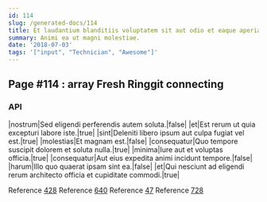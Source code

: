 ```yaml
---
id: 114
slug: /generated-docs/114
title: Et laudantium blanditiis voluptatem sit aut odio et eaque aperiam.
summary: Animi ea ut magni molestiae.
date: '2018-07-03'
tags: '["input", "Technician", "Awesome"]'
---
```

## Page #114 : array Fresh Ringgit connecting

### API

|nostrum|Sed eligendi perferendis autem soluta.|false|
|et|Est rerum ut quia excepturi labore iste.|true|
|sint|Deleniti libero ipsum aut culpa fugiat vel est.|true|
|molestias|Et magnam est.|false|
|consequatur|Quo tempore suscipit dolorem et soluta nulla.|true|
|minima|Iure aut et voluptas officia.|true|
|consequatur|Aut eius expedita animi incidunt tempore.|false|
|harum|Illo quo quaerat ipsam sint ea.|false|
|et|Qui nesciunt ad eligendi rerum architecto officia et cupiditate commodi.|true|

Reference [428](/generated-docs/428)
Reference [640](/generated-docs/640)
Reference [47](/generated-docs/47)
Reference [728](/generated-docs/728)



